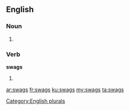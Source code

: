 ==English==

===Noun===
{{head|en}}

# {{plural of|swag}}

===Verb===
'''swags'''

# {{en-third-person singular of|swag}}

[[Category:English plurals]]

[[ar:swags]]
[[fr:swags]]
[[ku:swags]]
[[my:swags]]
[[ta:swags]]